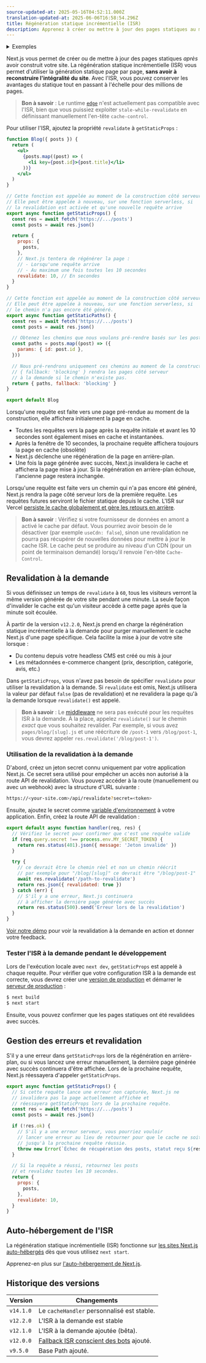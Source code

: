 ```yaml
---
source-updated-at: 2025-05-16T04:52:11.000Z
translation-updated-at: 2025-06-06T16:58:54.296Z
title: Régénération statique incrémentielle (ISR)
description: Apprenez à créer ou mettre à jour des pages statiques au moment de l'exécution avec la régénération statique incrémentielle.
---
```


<details>
  <summary>Exemples</summary>

- [Next.js Commerce](https://nextjs.org/commerce)
- [Démo GitHub Reactions](https://reactions-demo.vercel.app/)
- [Démo Static Tweet](https://static-tweet.vercel.app/)

</details>

Next.js vous permet de créer ou de mettre à jour des pages statiques _après_ avoir construit votre site. La régénération statique incrémentielle (ISR) vous permet d'utiliser la génération statique page par page, **sans avoir à reconstruire l'intégralité du site**. Avec l'ISR, vous pouvez conserver les avantages du statique tout en passant à l'échelle pour des millions de pages.

> **Bon à savoir** : Le runtime [`edge`](/docs/pages/api-reference/edge) n'est actuellement pas compatible avec l'ISR, bien que vous puissiez exploiter `stale-while-revalidate` en définissant manuellement l'en-tête `cache-control`.

Pour utiliser l'ISR, ajoutez la propriété `revalidate` à `getStaticProps` :

```jsx
function Blog({ posts }) {
  return (
    <ul>
      {posts.map((post) => (
        <li key={post.id}>{post.title}</li>
      ))}
    </ul>
  )
}

// Cette fonction est appelée au moment de la construction côté serveur.
// Elle peut être appelée à nouveau, sur une fonction serverless, si
// la revalidation est activée et qu'une nouvelle requête arrive
export async function getStaticProps() {
  const res = await fetch('https://.../posts')
  const posts = await res.json()

  return {
    props: {
      posts,
    },
    // Next.js tentera de régénérer la page :
    // - Lorsqu'une requête arrive
    // - Au maximum une fois toutes les 10 secondes
    revalidate: 10, // En secondes
  }
}

// Cette fonction est appelée au moment de la construction côté serveur.
// Elle peut être appelée à nouveau, sur une fonction serverless, si
// le chemin n'a pas encore été généré.
export async function getStaticPaths() {
  const res = await fetch('https://.../posts')
  const posts = await res.json()

  // Obtenez les chemins que nous voulons pré-rendre basés sur les posts
  const paths = posts.map((post) => ({
    params: { id: post.id },
  }))

  // Nous pré-rendrons uniquement ces chemins au moment de la construction.
  // { fallback: 'blocking' } rendra les pages côté serveur
  // à la demande si le chemin n'existe pas.
  return { paths, fallback: 'blocking' }
}

export default Blog
```

Lorsqu'une requête est faite vers une page pré-rendue au moment de la construction, elle affichera initialement la page en cache.

- Toutes les requêtes vers la page après la requête initiale et avant les 10 secondes sont également mises en cache et instantanées.
- Après la fenêtre de 10 secondes, la prochaine requête affichera toujours la page en cache (obsolète)
- Next.js déclenche une régénération de la page en arrière-plan.
- Une fois la page générée avec succès, Next.js invalidera le cache et affichera la page mise à jour. Si la régénération en arrière-plan échoue, l'ancienne page restera inchangée.

Lorsqu'une requête est faite vers un chemin qui n'a pas encore été généré, Next.js rendra la page côté serveur lors de la première requête. Les requêtes futures serviront le fichier statique depuis le cache. L'ISR sur Vercel [persiste le cache globalement et gère les retours en arrière](https://vercel.com/docs/concepts/next.js/incremental-static-regeneration?utm_source=next-site&utm_medium=docs&utm_campaign=next-website).

> **Bon à savoir** : Vérifiez si votre fournisseur de données en amont a activé le cache par défaut. Vous pourriez avoir besoin de le désactiver (par exemple `useCdn: false`), sinon une revalidation ne pourra pas récupérer de nouvelles données pour mettre à jour le cache ISR. Le cache peut se produire au niveau d'un CDN (pour un point de terminaison demandé) lorsqu'il renvoie l'en-tête `Cache-Control`.

## Revalidation à la demande

Si vous définissez un temps de `revalidate` à `60`, tous les visiteurs verront la même version générée de votre site pendant une minute. La seule façon d'invalider le cache est qu'un visiteur accède à cette page après que la minute soit écoulée.

À partir de la version `v12.2.0`, Next.js prend en charge la régénération statique incrémentielle à la demande pour purger manuellement le cache Next.js d'une page spécifique. Cela facilite la mise à jour de votre site lorsque :

- Du contenu depuis votre headless CMS est créé ou mis à jour
- Les métadonnées e-commerce changent (prix, description, catégorie, avis, etc.)

Dans `getStaticProps`, vous n'avez pas besoin de spécifier `revalidate` pour utiliser la revalidation à la demande. Si `revalidate` est omis, Next.js utilisera la valeur par défaut `false` (pas de revalidation) et ne revalidera la page qu'à la demande lorsque `revalidate()` est appelé.

> **Bon à savoir** : Le [middleware](/docs/pages/building-your-application/routing/middleware) ne sera pas exécuté pour les requêtes ISR à la demande. À la place, appelez `revalidate()` sur le chemin _exact_ que vous souhaitez revalider. Par exemple, si vous avez `pages/blog/[slug].js` et une réécriture de `/post-1` vers `/blog/post-1`, vous devrez appeler `res.revalidate('/blog/post-1')`.

### Utilisation de la revalidation à la demande

D'abord, créez un jeton secret connu uniquement par votre application Next.js. Ce secret sera utilisé pour empêcher un accès non autorisé à la route API de revalidation. Vous pouvez accéder à la route (manuellement ou avec un webhook) avec la structure d'URL suivante :

```bash filename="Terminal"
https://<your-site.com>/api/revalidate?secret=<token>
```

Ensuite, ajoutez le secret comme [variable d'environnement](/docs/pages/building-your-application/configuring/environment-variables) à votre application. Enfin, créez la route API de revalidation :

```js filename="pages/api/revalidate.js"
export default async function handler(req, res) {
  // Vérifiez le secret pour confirmer que c'est une requête valide
  if (req.query.secret !== process.env.MY_SECRET_TOKEN) {
    return res.status(401).json({ message: 'Jeton invalide' })
  }

  try {
    // ce devrait être le chemin réel et non un chemin réécrit
    // par exemple pour "/blog/[slug]" ce devrait être "/blog/post-1"
    await res.revalidate('/path-to-revalidate')
    return res.json({ revalidated: true })
  } catch (err) {
    // S'il y a une erreur, Next.js continuera
    // à afficher la dernière page générée avec succès
    return res.status(500).send('Erreur lors de la revalidation')
  }
}
```

[Voir notre démo](https://on-demand-isr.vercel.app) pour voir la revalidation à la demande en action et donner votre feedback.

### Tester l'ISR à la demande pendant le développement

Lors de l'exécution locale avec `next dev`, `getStaticProps` est appelé à chaque requête. Pour vérifier que votre configuration ISR à la demande est correcte, vous devrez créer une [version de production](/docs/pages/api-reference/cli/next#next-build-options) et démarrer le [serveur de production](/docs/pages/api-reference/cli/next#next-start-options) :

```bash filename="Terminal"
$ next build
$ next start
```

Ensuite, vous pouvez confirmer que les pages statiques ont été revalidées avec succès.

## Gestion des erreurs et revalidation

S'il y a une erreur dans `getStaticProps` lors de la régénération en arrière-plan, ou si vous lancez une erreur manuellement, la dernière page générée avec succès continuera d'être affichée. Lors de la prochaine requête, Next.js réessayera d'appeler `getStaticProps`.

```jsx
export async function getStaticProps() {
  // Si cette requête lance une erreur non capturée, Next.js ne
  // invalidera pas la page actuellement affichée et
  // réessayera getStaticProps lors de la prochaine requête.
  const res = await fetch('https://.../posts')
  const posts = await res.json()

  if (!res.ok) {
    // S'il y a une erreur serveur, vous pourriez vouloir
    // lancer une erreur au lieu de retourner pour que le cache ne soit pas mis à jour
    // jusqu'à la prochaine requête réussie.
    throw new Error(`Échec de récupération des posts, statut reçu ${res.status}`)
  }

  // Si la requête a réussi, retournez les posts
  // et revalidez toutes les 10 secondes.
  return {
    props: {
      posts,
    },
    revalidate: 10,
  }
}
```

## Auto-hébergement de l'ISR

La régénération statique incrémentielle (ISR) fonctionne sur [les sites Next.js auto-hébergés](/docs/pages/building-your-application/deploying#self-hosting) dès que vous utilisez `next start`.

Apprenez-en plus sur [l'auto-hébergement de Next.js](/docs/pages/building-your-application/deploying#self-hosting).

## Historique des versions

| Version   | Changements                                                                                 |
| --------- | ------------------------------------------------------------------------------------------- |
| `v14.1.0` | Le `cacheHandler` personnalisé est stable.                                                  |
| `v12.2.0` | L'ISR à la demande est stable                                                               |
| `v12.1.0` | L'ISR à la demande ajoutée (bêta).                                                          |
| `v12.0.0` | [Fallback ISR conscient des bots](https://nextjs.org/blog/next-12#bot-aware-isr-fallback) ajouté. |
| `v9.5.0`  | Base Path ajouté.                                                                           |
